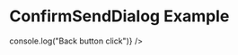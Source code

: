 
<Meta
    title="Deprecated/Examples/Confirm Send Dialog"
    component={ConfirmSendDialog}
/>

# ConfirmSendDialog Example

<Canvas>
    <Story name="Confirm Send Dialog">
        <Card>
            <ConfirmSendDialog
                onBackClick={() => console.log("Back button click")}
            />
        </Card>
    </Story>
</Canvas>
